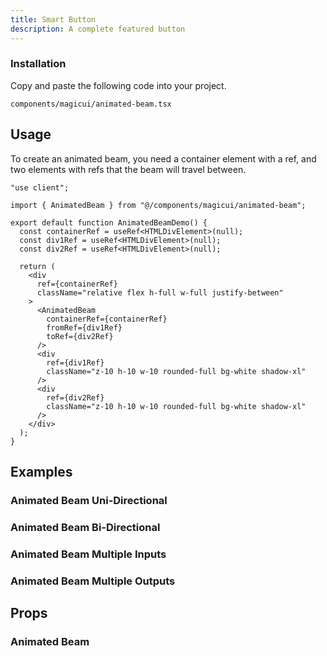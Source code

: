 ```yaml
---
title: Smart Button
description: A complete featured button
---
```


<ComponentPreview name="bento-demo" />

<Steps>

### Installation

Copy and paste the following code into your project.

```text
components/magicui/animated-beam.tsx
```

</Steps>

## Usage

To create an animated beam, you need a container element with a ref, and two elements with refs that the beam will travel between.

```tsx
"use client";

import { AnimatedBeam } from "@/components/magicui/animated-beam";

export default function AnimatedBeamDemo() {
  const containerRef = useRef<HTMLDivElement>(null);
  const div1Ref = useRef<HTMLDivElement>(null);
  const div2Ref = useRef<HTMLDivElement>(null);

  return (
    <div
      ref={containerRef}
      className="relative flex h-full w-full justify-between"
    >
      <AnimatedBeam
        containerRef={containerRef}
        fromRef={div1Ref}
        toRef={div2Ref}
      />
      <div
        ref={div1Ref}
        className="z-10 h-10 w-10 rounded-full bg-white shadow-xl"
      />
      <div
        ref={div2Ref}
        className="z-10 h-10 w-10 rounded-full bg-white shadow-xl"
      />
    </div>
  );
}
```

## Examples

### Animated Beam Uni-Directional



### Animated Beam Bi-Directional



### Animated Beam Multiple Inputs



### Animated Beam Multiple Outputs



## Props

### Animated Beam

